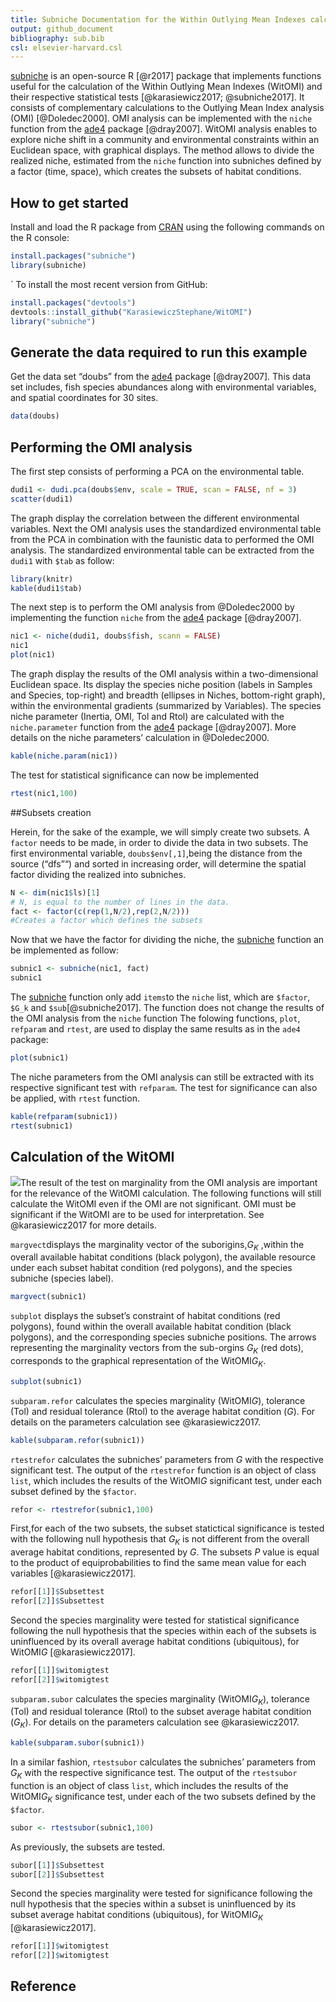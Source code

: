 ---
title: Subniche Documentation for the Within Outlying Mean Indexes calculations (WitOMI)
output: github_document
bibliography: sub.bib
csl: elsevier-harvard.csl
---

[subniche](https://cran.r-project.org/web/packages/subniche/index.html) is an open-source R [@r2017] package that implements functions useful for the calculation of the Within Outlying Mean Indexes (WitOMI) and their respective statistical tests [@karasiewicz2017; @subniche2017]. It consists of complementary calculations to the Outlying Mean Index analysis (OMI) [@Doledec2000]. OMI analysis can be implemented with the `niche` function from the [ade4](https://cran.r-project.org/web/packages/ade4/index.html) package [@dray2007]. WitOMI analysis enables to explore niche shift in a community and environmental constraints within an Euclidean space, with graphical displays. The method allows to divide the realized niche, estimated from the `niche` function into subniches defined by a factor (time, space), which creates the subsets of habitat conditions.

## How to get started

Install and load the R package from [CRAN](https://cran.r-project.org/) using the following commands on the R console:

```{r}
install.packages("subniche")
library(subniche)
``` 
`
To install the most recent version from GitHub:

```{r}
install.packages("devtools")
devtools::install_github("KarasiewiczStephane/WitOMI")
library("subniche")
```

## Generate the data required to run this example

Get the data set “doubs” from the [ade4](https://cran.r-project.org/web/packages/ade4/index.html) package [@dray2007]. This data set includes,  fish species abundances along with environmental variables, and spatial coordinates for 30 sites.

```{r} 
data(doubs)
```

## Performing the OMI analysis 

The first step consists of performing a PCA on the environmental table.

```{r, echo=T}
dudi1 <- dudi.pca(doubs$env, scale = TRUE, scan = FALSE, nf = 3)
scatter(dudi1)
```

The graph display the correlation between the different environmental variables. Next the OMI analysis uses the standardized environmental table from the PCA in combination with the faunistic data to performed the OMI analysis.
The standardized environmental table can be extracted from the `dudi1` with `$tab` as follow:

```{r, echo=F}
library(knitr)
kable(dudi1$tab)
```

The next step is to perform the OMI analysis from @Doledec2000 by implementing the function `niche` from the [ade4](https://cran.r-project.org/web/packages/ade4/index.html) package [@dray2007].

```{r}
nic1 <- niche(dudi1, doubs$fish, scann = FALSE)
nic1
plot(nic1)
```

The graph display the results of the OMI analysis within a two-dimensional Euclidean space. Its display the species niche position (labels in Samples and Species, top-right) and breadth (ellipses in Niches, bottom-right graph), within the 
environmental gradients (summarized by Variables).
The species niche parameter (Inertia, OMI, Tol and Rtol) are calculated with the `niche.parameter` function from the [ade4](https://cran.r-project.org/web/packages/ade4/index.html) package [@dray2007]. More details on the niche parameters' calculation in @Doledec2000.

```{r}
kable(niche.param(nic1))
```

The test for statistical significance can now be implemented

```{r}
rtest(nic1,100)
```

##Subsets creation

Herein, for the sake of the example, we will simply create two subsets. A `factor` needs to be made, in order to divide the data in two subsets. The first environmental variable, `doubs$env[,1]`,being the distance from the source ("dfs"") and sorted in increasing order, will determine the spatial factor dividing the realized into subniches. 

```{r}
N <- dim(nic1$ls)[1]
# N, is equal to the number of lines in the data.
fact <- factor(c(rep(1,N/2),rep(2,N/2)))
#Creates a factor which defines the subsets
```

Now that we have the factor for dividing the niche, the [subniche](https://cran.r-project.org/web/packages/subniche/index.html) function an be implemented as follow:

```{r}
subnic1 <- subniche(nic1, fact)
subnic1
```

The [subniche](https://cran.r-project.org/web/packages/subniche/index.html) function only add `items`to the `niche` list, which are `$factor`, `$G_k` and `$sub`[@subniche2017]. The function does not change the results of the OMI analysis from the `niche` function The folowing functions, `plot`, `refparam` and `rtest`, are used to display the same results as in the `ade4` package:

```{r}
plot(subnic1)
```

The niche parameters from the OMI analysis can still be extracted with its respective significant test with `refparam`. The test for significance  can also be applied, with  `rtest` function. 

```{r}
kable(refparam(subnic1))
rtest(subnic1)
```

## Calculation of the WitOMI

![](README_files/Warning.png)The result of the test on marginality from the OMI analysis are important for the relevance of the WitOMI calculation. The following functions will still calculate the WitOMI even if the OMI are not significant. OMI must be significant if the WitOMI are to be used for interpretation. See @karasiewicz2017 for more details.

`margvect `displays the marginality vector of the suborigins,*G~K~* ,within the overall available habitat conditions (black polygon), the available resource under each subset habitat condition (red polygons), and the species subniche (species label).

```{r}
margvect(subnic1)
```

`subplot` displays the subset's constraint of habitat conditions (red polygons), found within the overall available habitat condition (black polygons), and the corresponding species subniche positions. The arrows representing the marginality vectors from the sub-orgins *G~K~* (red dots), corresponds to the graphical representation of the WitOMI*G~K~*.

```{r}
subplot(subnic1)
```

`subparam.refor` calculates the species marginality (WitOMI*G*), tolerance (Tol) and residual tolerance (Rtol) to the average habitat condition (*G*). For details on the parameters calculation see @karasiewicz2017.

```{r}
kable(subparam.refor(subnic1))
```

`rtestrefor` calculates the subniches' parameters from *G* with the respective significant test. The  output of the `rtestrefor` function is an object of class `list`, which includes the results of the WitOMI*G* significant test, under each subset defined by the `$factor`. 

```{r}
refor <- rtestrefor(subnic1,100)
```

First,for each of the two subsets, the subset statictical significance is tested with the following null hypothesis that *G~K~* is not different from the overall average habitat conditions, represented by *G*. The subsets *P* value is equal to the product of equiprobabilities to find the same mean value for each variables [@karasiewicz2017].

```{r}
refor[[1]]$Subsettest
refor[[2]]$Subsettest
```

Second the species marginality were tested for statistical significance following the null hypothesis that the species within each of the subsets is uninfluenced by its overall average habitat conditions (ubiquitous), for WitOMI*G* [@karasiewicz2017].

```{r}
refor[[1]]$witomigtest
refor[[2]]$witomigtest
```

`subparam.subor` calculates the species marginality (WitOMI*G~K~*), tolerance (Tol) and residual tolerance (Rtol) to the subset average habitat condition (*G~K~*). For details on the parameters calculation see @karasiewicz2017.

```{r}
kable(subparam.subor(subnic1))
```

In a similar fashion, `rtestsubor` calculates the subniches' parameters from *G~K~* with the respective significance test. The  output of the `rtestsubor` function is an object of class `list`, which includes the results of the WitOMI*G~K~* significance test, under each of the two subsets defined by the `$factor`. 

```{r}
subor <- rtestsubor(subnic1,100)
```

As previously, the subsets are tested.

```{r}
subor[[1]]$Subsettest
subor[[2]]$Subsettest
```

Second the species marginality were tested for significance following the null hypothesis that the species within a subset is uninfluenced by its subset average habitat conditions (ubiquitous), for WitOMI*G~K~* [@karasiewicz2017].

```{r}
refor[[1]]$witomigtest
refor[[2]]$witomigtest
```

## Reference
